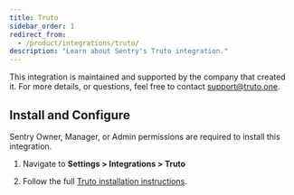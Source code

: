 ```yaml
---
title: Truto
sidebar_order: 1
redirect_from:
  - /product/integrations/truto/
description: "Learn about Sentry's Truto integration."
---
```


This integration is maintained and supported by the company that created it. For more details, or questions, feel free to contact support@truto.one.

## Install and Configure

<Note>

Sentry Owner, Manager, or Admin permissions are required to install this integration.

</Note>

1. Navigate to **Settings > Integrations > Truto**

2. Follow the full [Truto installation instructions](https://truto.one/docs/integration-guides/sentry#sentry).
